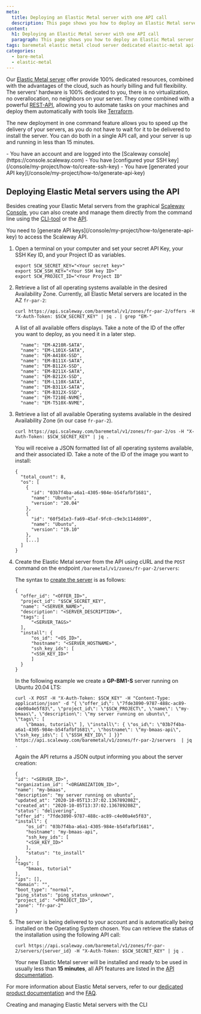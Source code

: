 ```yaml
---
meta:
  title: Deploying an Elastic Metal server with one API call
  description: This page shows you how to deploy an Elastic Metal server running on your favourite Operating System with one API command 
content:
  h1: Deploying an Elastic Metal server with one API call
  paragraph: This page shows you how to deploy an Elastic Metal server running on your favourite Operating System with one API command 
tags: baremetal elastic metal cloud server dedicated elastic-metal api-call 
categories: 
  - bare-metal
  - elastic-metal
---
```


Our [Elastic Metal server](https://www.scaleway.com/en/elastic-metal/) offer provide 100% dedicated resources, combined with the advantages of the cloud, such as hourly billing and full flexibility. The servers' hardware is 100% dedicated to you, there is no virtualization, no overallocation, no neighbors on your server. They come combined with a powerful [REST-API](https://www.scaleway.com/en/developers/api/elastic-metal/), allowing you to automate tasks on your machines and deploy them automatically with tools like [Terraform](https://www.terraform.io/). 

The new deployment in one command feature allows you to speed up the delivery of your servers, as you do not have to wait for it to be delivered to install the server. You can do both in a single API call, and your server is up and running in less than 15 minutes. 

<Macro id="iam-requirements" />

<Message type="requirement">
  - You have an account and are logged into the [Scaleway console](https://console.scaleway.com) 
  - You have [configured your SSH key](/console/my-project/how-to/create-ssh-key)
  - You have [generated your API key](/console/my-project/how-to/generate-api-key)
</Message>

## Deploying Elastic Metal servers using the API

Besides creating your Elastic Metal servers from the graphical [Scaleway Console](/bare-metal/elastic-metal/how-to/create-server), you can also create and manage them directly from the command line using the [CLI-tool](https://github.com/scaleway/scaleway-cli) or the [API](https://www.scaleway.com/en/developers/api/elastic-metal/).

<Message type="note">
  You need to [generate API keys](/console/my-project/how-to/generate-api-key) to access the Scaleway API. 
</Message>

1. Open a terminal on your computer and set your secret API Key, your SSH Key ID, and your Project ID as variables.
    ```
    export SCW_SECRET_KEY="<Your secret key>"
    export SCW_SSH_KEY="<Your SSH key ID>"
    export SCW_PROJECT_ID="<Your Project ID"
    ```
2. Retrieve a list of all operating systems available in the desired Availability Zone. Currently, all Elastic Metal servers are located in the AZ `fr-par-2`: 
    ```
    curl https://api.scaleway.com/baremetal/v1/zones/fr-par-2/offers -H "X-Auth-Token: $SCW_SECRET_KEY" | jq . | grep "EM-"
    ```

    A list of all available offers displays. Take a note of the ID of the offer you want to deploy, as you need it in a later step.

    ```
      "name": "EM-A210R-SATA",
      "name": "EM-L101X-SATA",
      "name": "EM-A410X-SSD",
      "name": "EM-B111X-SATA",
      "name": "EM-B112X-SSD",
      "name": "EM-B211X-SATA",
      "name": "EM-B212X-SSD",
      "name": "EM-L110X-SATA",
      "name": "EM-B311X-SATA",
      "name": "EM-B312X-SSD",
      "name": "EM-T210E-NVME",
      "name": "EM-T510X-NVME",
    ```
3. Retrieve a list of all available Operating systems available in the desired Availability Zone (in our case `fr-par-2`). 
    ```
    curl https://api.scaleway.com/baremetal/v1/zones/fr-par-2/os -H "X-Auth-Token: $SCW_SECRET_KEY" | jq .
    ```

    You will receive a JSON formatted list of all operating systems available, and their associated ID. Take a note of the ID of the image you want to install: 

    ```
    {
      "total_count": 8,
      "os": [
        {
          "id": "03b7f4ba-a6a1-4305-984e-b54fafbf1681",
          "name": "Ubuntu",
          "version": "20.04"
        },
        {
          "id": "60f5d1e3-fa69-45af-9fc0-c9e3c114dd09",
          "name": "Ubuntu",
          "version": "19.10"
        },
        [...]
      ]
    }
    ```
3. Create the Elastic Metal server from the API using cURL and the `POST` command on the endpoint `/baremetal/v1/zones/fr-par-2/servers`: 

    The syntax to [create the server](https://www.scaleway.com/en/developers/api/elastic-metal/#path-servers-create-an-elastic-metal-server) is as follows: 
    ```
    {
      "offer_id": "<OFFER_ID>",
      "project_id": "$SCW_SECRET_KEY",
      "name": "<SERVER_NAME>",
      "description": "<SERVER_DESCRIPTION>",
      "tags": [
          "<SERVER_TAGS>"
      ],
      "install": {
          "os_id": "<OS_ID>",
          "hostname": "<SERVER_HOSTNAME>",
          "ssh_key_ids": [
          "<SSH_KEY_ID>"
          ]
      }
    }
    ``` 

    In the following example we create a **GP-BM1-S** server running on Ubuntu 20.04 LTS: 

    ```
    curl -X POST -H "X-Auth-Token: $SCW_KEY" -H "Content-Type: application/json" -d "{ \"offer_id\": \"7fde3890-9787-488c-ac89-c4e00a4e5f83\", \"project_id\": \"$SCW_PROJECT\", \"name\": \"my-bmaas\", \"description\": \"my server running on ubuntu\", \"tags\": [
        \"bmaas, tutorial\" ], \"install\": { \"os_id\": \"03b7f4ba-a6a1-4305-984e-b54fafbf1681\", \"hostname\": \"my-bmaas-api\", \"ssh_key_ids\": [ \"$SSH_KEY_ID\" ] }}" https://api.scaleway.com/baremetal/v1/zones/fr-par-2/servers  | jq .
    ``` 

    Again the API returns a JSON output informing you about the server creation: 

    ```
    {
    "id": "<SERVER_ID>",
    "organization_id": "<ORGANIZATION_ID>",
    "name": "my-bmaas",
    "description": "my server running on ubuntu",
    "updated_at": "2020-10-05T13:37:02.136789208Z",
    "created_at": "2020-10-05T13:37:02.136789208Z",
    "status": "delivering",
    "offer_id": "7fde3890-9787-488c-ac89-c4e00a4e5f83",
    "install": {
        "os_id": "03b7f4ba-a6a1-4305-984e-b54fafbf1681",
        "hostname": "my-bmaas-api",
        "ssh_key_ids": [
        "<SSH_KEY_ID>"
        ],
        "status": "to_install"
    },
    "tags": [
        "bmaas, tutorial"
    ],
    "ips": [],
    "domain": "",
    "boot_type": "normal",
    "ping_status": "ping_status_unknown",
    "project_id": "<PROJECT_ID>",
    "zone": "fr-par-2"
    }
    ```
4. The server is being delivered to your account and is automatically being installed on the Operating System chosen. You can retrieve the status of the installation using the following API call: 
    ```
    curl https://api.scaleway.com/baremetal/v1/zones/fr-par-2/servers/{server_id} -H "X-Auth-Token: $SCW_SECRET_KEY" | jq .
    ```

    Your new Elastic Metal server will be installed and ready to be used in usually less than **15 minutes**, all API features are listed in the [API documentation](https://www.scaleway.com/en/developers/api/elastic-metal/).

For more information about Elastic Metal servers, refer to our [dedicated product documentation](/bare-metal/elastic-metal/) and the [FAQ](https://www.scaleway.com/en/faq/elastic-metal-servers/).


<Navigation title="See Also">
  <PreviousButton to="/bare-metal/elastic-metal/api-cli/elastic-metal-with-cli/">Creating and managing Elastic Metal servers with the CLI</PreviousButton>
</Navigation>
